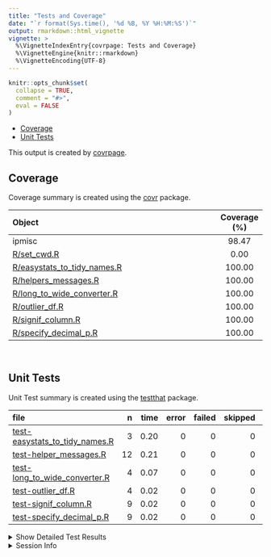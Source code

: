 ```yaml
---
title: "Tests and Coverage"
date: "`r format(Sys.time(), '%d %B, %Y %H:%M:%S')`"
output: rmarkdown::html_vignette
vignette: >
  %\VignetteIndexEntry{covrpage: Tests and Coverage}
  %\VignetteEngine{knitr::rmarkdown}
  %\VignetteEncoding{UTF-8}
---
```

  
```r
knitr::opts_chunk$set(
  collapse = TRUE,
  comment = "#>",
  eval = FALSE
)
```

<!--- Placeholder for tests/README.md Do Not Edit--->
  - [Coverage](#coverage)
  - [Unit Tests](#unit-tests)

This output is created by
[covrpage](https://github.com/metrumresearchgroup/covrpage).

## Coverage

Coverage summary is created using the
[covr](https://github.com/r-lib/covr) package.

| Object                                                           | Coverage (%) |
| :--------------------------------------------------------------- | :----------: |
| ipmisc                                                           |    98.47     |
| [R/set\_cwd.R](https://github.com/IndrajeetPatil/ipmisc/tree/master/R/set_cwd.R)                                   |     0.00     |
| [R/easystats\_to\_tidy\_names.R](https://github.com/IndrajeetPatil/ipmisc/tree/master/R/easystats_to_tidy_names.R) |    100.00    |
| [R/helpers\_messages.R](https://github.com/IndrajeetPatil/ipmisc/tree/master/R/helpers_messages.R)                 |    100.00    |
| [R/long\_to\_wide\_converter.R](https://github.com/IndrajeetPatil/ipmisc/tree/master/R/long_to_wide_converter.R)   |    100.00    |
| [R/outlier\_df.R](https://github.com/IndrajeetPatil/ipmisc/tree/master/R/outlier_df.R)                             |    100.00    |
| [R/signif\_column.R](https://github.com/IndrajeetPatil/ipmisc/tree/master/R/signif_column.R)                       |    100.00    |
| [R/specify\_decimal\_p.R](https://github.com/IndrajeetPatil/ipmisc/tree/master/R/specify_decimal_p.R)              |    100.00    |

<br>

## Unit Tests

Unit Test summary is created using the
[testthat](https://github.com/r-lib/testthat) package.

| file                                                                         |  n | time | error | failed | skipped | warning |
| :--------------------------------------------------------------------------- | -: | ---: | ----: | -----: | ------: | ------: |
| [test-easystats\_to\_tidy\_names.R](https://github.com/IndrajeetPatil/ipmisc/tree/master/tests/testthat/test-easystats_to_tidy_names.R) |  3 | 0.20 |     0 |      0 |       0 |       0 |
| [test-helper\_messages.R](https://github.com/IndrajeetPatil/ipmisc/tree/master/tests/testthat/test-helper_messages.R)                   | 12 | 0.21 |     0 |      0 |       0 |       0 |
| [test-long\_to\_wide\_converter.R](https://github.com/IndrajeetPatil/ipmisc/tree/master/tests/testthat/test-long_to_wide_converter.R)   |  4 | 0.07 |     0 |      0 |       0 |       0 |
| [test-outlier\_df.R](https://github.com/IndrajeetPatil/ipmisc/tree/master/tests/testthat/test-outlier_df.R)                             |  4 | 0.02 |     0 |      0 |       0 |       0 |
| [test-signif\_column.R](https://github.com/IndrajeetPatil/ipmisc/tree/master/tests/testthat/test-signif_column.R)                       |  9 | 0.02 |     0 |      0 |       0 |       0 |
| [test-specify\_decimal\_p.R](https://github.com/IndrajeetPatil/ipmisc/tree/master/tests/testthat/test-specify_decimal_p.R)              |  9 | 0.02 |     0 |      0 |       0 |       0 |

<details closed>

<summary> Show Detailed Test Results </summary>

| file                                                                             | context                    |                     test                     | status | n | time |
| :------------------------------------------------------------------------------- | :------------------------- | :------------------------------------------: | :----- | -: | ---: |
| [test-easystats\_to\_tidy\_names.R](https://github.com/IndrajeetPatil/ipmisc/tree/master/tests/testthat/test-easystats_to_tidy_names.R#L12) | easystats\_to\_tidy\_names | easystats\_to\_tidy\_names works as expected | PASS   | 3 | 0.20 |
| [test-helper\_messages.R](https://github.com/IndrajeetPatil/ipmisc/tree/master/tests/testthat/test-helper_messages.R#L8_L12)                | helper\_messages           |        normality\_message is working         | PASS   | 3 | 0.02 |
| [test-helper\_messages.R](https://github.com/IndrajeetPatil/ipmisc/tree/master/tests/testthat/test-helper_messages.R#L37_L46)               | helper\_messages           |         bartlett\_message is working         | PASS   | 9 | 0.19 |
| [test-long\_to\_wide\_converter.R](https://github.com/IndrajeetPatil/ipmisc/tree/master/tests/testthat/test-long_to_wide_converter.R#L26)   | long\_to\_wide\_converter  |       long\_to\_wide\_converter works        | PASS   | 4 | 0.07 |
| [test-outlier\_df.R](https://github.com/IndrajeetPatil/ipmisc/tree/master/tests/testthat/test-outlier_df.R#L19)                             | outlier\_df                |        outlier\_df works as expected         | PASS   | 4 | 0.02 |
| [test-signif\_column.R](https://github.com/IndrajeetPatil/ipmisc/tree/master/tests/testthat/test-signif_column.R#L45)                       | signif column              |             signif\_column works             | PASS   | 9 | 0.02 |
| [test-specify\_decimal\_p.R](https://github.com/IndrajeetPatil/ipmisc/tree/master/tests/testthat/test-specify_decimal_p.R#L26)              | Specify decimals           |          specify\_decimal\_p works           | PASS   | 9 | 0.02 |

</details>

<details>

<summary> Session Info </summary>

| Field    | Value                            |
| :------- | :------------------------------- |
| Version  | R version 3.6.2 (2019-12-12)     |
| Platform | x86\_64-w64-mingw32/x64 (64-bit) |
| Running  | Windows 10 x64 (build 16299)     |
| Language | English\_United States           |
| Timezone | Europe/Berlin                    |

| Package  | Version |
| :------- | :------ |
| testthat | 2.3.1   |
| covr     | 3.4.0   |
| covrpage | 0.0.70  |

</details>

<!--- Final Status : pass --->
